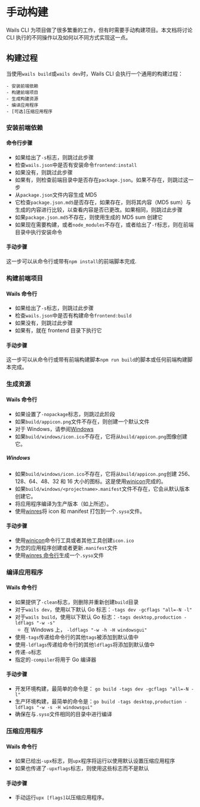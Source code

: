 # 手动构建

Wails CLI 为项目做了很多繁重的工作，但有时需要手动构建项目。本文档将讨论 CLI 执行的不同操作以及如何以不同方式实现这一点。

## 构建过程

当使用`wails build`或`wails dev`时，Wails CLI 会执行一个通用的构建过程：

    - 安装前端依赖
    - 构建前端项目
    - 生成构建资源
    - 编译应用程序
    - [可选]压缩应用程序

### 安装前端依赖

#### 命令行步骤

- 如果给出了`-s`标志，则跳过此步骤
- 检查`wails.json`中是否有安装命令`frontend:install`
- 如果没有，则跳过此步骤
- 如果有，则检查前端目录中是否存在`package.json`。如果不存在，则跳过这一步
- 从`package.json`文件内容生成 MD5
- 它检查`package.json.md5`是否存在，如果存在，则将其内容（MD5 sum）与生成的内容进行比较，以查看内容是否已更改。如果相同，则跳过此步骤
- 如果`package.json.md5`不存在，则使用生成的 MD5 sum 创建它
- 如果现在需要构建，或者`node_modules`不存在，或者给出了`-f`标志，则在前端目录中执行安装命令

#### 手动步骤

这一步可以从命令行或带有`npm install`的前端脚本完成.

### 构建前端项目

#### Wails 命令行

- 如果给出了`-s`标志，则跳过此步骤
- 检查`wails.json`中是否有构建命令`frontend:build`
- 如果没有，则跳过此步骤
- 如果有，就在 frontend 目录下执行它

#### 手动步骤

这一步可以从命令行或带有前端构建脚本`npm run build`的脚本或任何前端构建脚本完成。

### 生成资源

#### Wails 命令行

- 如果设置了`-nopackage`标志，则跳过此阶段
- 如果`build/appicon.png`文件不存在，则创建一个默认文件
- 对于 Windows，请参阅[Windows](#windows)
- 如果`build/windows/icon.ico`不存在，它将从`build/appicon.png`图像创建它。

##### Windows

- 如果`build/windows/icon.ico`不存在，它将从`build/appicon.png`创建 256、128、64、48、32 和 16 大小的图标。这是使用[winicon](https://github.com/leaanthony/winicon)完成的。
- 如果`build/windows/<projectname>.manifest`文件不存在，它会从默认版本创建它。
- 将应用程序编译为生产版本（如上所述）。
- 使用[winres](https://github.com/tc-hib/winres)将 icon 和 manifest 打包到一个`.syso`文件。

#### 手动步骤

- 使用[winicon](https://github.com/leaanthony/winicon)命令行工具或者其他工具创建`icon.ico`
- 为您的应用程序创建或者更新`.manifest`文件
- 使用[winres 命令行](https://github.com/tc-hib/go-winres)生成一个`.syso`文件

### 编译应用程序

#### Wails 命令行

- 如果提供了`-clean`标志，则删除并重新创建`build`目录
- 对于`wails dev`，使用以下默认 Go 标志：`-tags dev -gcflags "all=-N -l"`
- 对于`wails build`，使用以下默认 Go 标志：`-tags desktop,production -ldflags "-w -s"`
  - 在 Windows 上， `-ldflags "-w -h -H windowsgui"`
- 使用`-tags`传递给命令行的其他`tags`被添加到默认值中
- 使用`-ldflags`传递给命令行的其他`ldflags`将添加到默认值中
- 传递`-o`标志
- 指定的`-compiler`将用于 Go 编译器

#### 手动步骤

- 开发环境构建，最简单的命令是： `go build -tags dev -gcflags "all=-N -l"`
- 生产环境构建，最简单的命令是：`go build -tags desktop,production -ldflags "-w -s -H windowsgui"`
- 确保在与`.syso`文件相同的目录中进行编译

### 压缩应用程序

#### Wails 命令行

- 如果已给出`-upx`标志，则`upx`程序将运行以使用默认设置压缩应用程序
- 如果也传递了`-upxflags`标志，则使用这些标志而不是默认

#### 手动步骤

- 手动运行`upx [flags]`以压缩应用程序。
